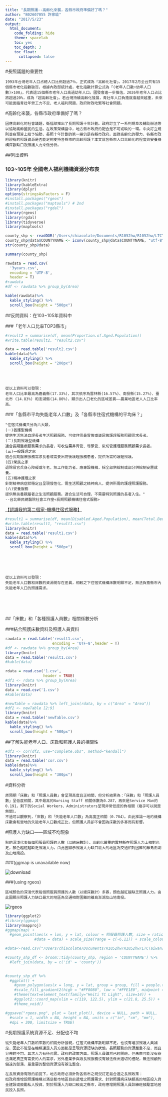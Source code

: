 ```yaml
---
title: "長期照護--高齡化來襲，各縣市政府準備好了嗎？"
author: "B02607055 許家瑜"
date: "2017/5/23"
output: 
  html_document:
    code_folding: hide
    theme: spacelab
    toc: yes
    toc_depth: 3
    toc_float:
      collapsed: false
---
```

<style>

body {
    color: #333333;
    font-size: 14px;
}

</style>


#長照議題的重要性

    1993年台灣老年人口占總人口比例超過7％，正式成為「高齡化社會」。2017年2月全台共有15個縣市老化指數破百，根據內政部統計處，老化指數計算公式為「(老年人口數÷幼年人口數)×100」，代表這15個縣市老年人口高過幼年人口。國發會進一步推估，2026年老年人口占比將超過20%，成為「超高齡社會」。若台灣持續高齡化發展，青壯年人口負擔就會越來越重，未來可能面臨青壯年勞工力不足、老人福利問題，政府財政吃緊等社會問題。
    
#高齡化來襲，各縣市政府準備好了嗎？

    因應高齡化的社會議題，衛福部推出了長期照護十年計劃。政府訂立了一系列規章及輔助辦法等以協助高齡國民的生活。在政策架構當中，地方縣市政府的配合是不可或缺的一環。中央訂立規則並在預算上給予協助，長照十年計劃的第一線仍是各縣市政府。面對高齡化的壓力，各縣市政府現有的照護資源是否能足夠支持各縣市的高齡照護？本文就各縣市人口高齡化的程度與安養機構床數缺口及照護人力來做分析。

##列出資料

### 103~105年 全國老人福利機構資源分布表


```r
library(knitr)
library(kableExtra)
library(dplyr)
options(stringsAsFactors = F)
#install.packages("rgeos")
#install.packages("maptools") # 2nd
#install.packages("rgdal")
library(rgeos)
library(rgdal)
library(tidyverse)
library(maptools)

```





```r
county_shp <- readOGR('/Users/chiacolate/Documents/R1052hw/R1052hw/LTCTaiwan/shapefiles', layer = "county", encoding = 'utf-8', stringsAsFactors = F)
county_shp@data$COUNTYNAME <- iconv(county_shp@data$COUNTYNAME, "utf-8")
str(county_shp@data)

summary(county_shp)
```

```r
rawdata = read.csv(
  '3years.csv',
  encoding = 'UTF-8',
  header = T)
#rawdata
#df <- rawdata %>% group_by(Area)

kable(rawdata)%>%
  kable_styling() %>%
  scroll_box(height = "500px")
```


##反問資料：在103~105年資料中

###「老年人口比率TOP3縣市」

```r
#result2 = summarise(df, mean(Proportion.of.Aged.Population))
#write.table(result2, "result2.csv")

data = read.table('result2.csv')
kable(data)%>%
  kable_styling() %>%
  scroll_box(height = "200px")
```
<br>
<br>

    從以上資料可以發現：
    老年人口比率最高為嘉義縣(17.33%)，其次依序為雲林縣(16.57%)、南投縣(15.27%)、臺北市 (14.83%) 和澎湖縣(14.80%)，顯示出人口老化的區域差異——農業地區老人人口比率高。

###「各縣市平均失能老年人口數」及「各縣市住宿式機構的平均床？」

    "住宿式機構共分為六大類，
    (一)養護型機構
    提供生活無法自理長者生活照顧服務，可收住需鼻胃管或導尿管護理服務照顧需求長者。
    (二)長期照護型機構
    適合長期醫療服務需求的長者，可收住需鼻胃管、導尿管、氣切管護理服務照顧需求長者。
    (三)一般護理之家
    適合長期醫療服務需求長者或需要出院後護理服務患者，提供所需的護理照護。
    (四)榮民之家
    退除役官兵身心障礙或年老，無工作能力者，應專設機構，採全部供給制或部分供給制安置就養。
    (五)精神護理之家
    針對精神病症狀穩定且呈現慢性化，需生活照顧之精神病人，提供所需的護理照護服務。
    (六)安養服務
    提供無扶養親屬者之生活照顧服務。適合生活可自理，不需要特別照護的長者入住。"
    --台北榮民總醫院社會工作室<長期照顧機構住宿式服務>
    

<a href="http://www.sangha.tw/upload/magazine/%7BC1489C76-38EA-419B-97FF-384EB6FF7BF1%7D_p53-56%20%BB%7B%C3%D1%A5x%C6W%AA%F8%B7%D3%B8%EA%B7%BD.pdf" target="_blank">【認識我的第二個家--機構住宿式服務】</a>

```r
#result1 = summarise(df, mean(Disabled.Aged.Population), mean(Total.Beds))
#write.table(result1, "result1.csv")
library(knitr)
data = read.table('result1.csv')
kable(data)%>%
  kable_styling() %>%
  scroll_box(height = "500px")
```
<br>
<br>
<br>

    從以上資料可以發現：
    失能老年人口數和床數的資源間存在差異，相較之下住宿式機構床數明顯不足，無法負擔縣市內失能老年人口的照護需求。
    
<br>
<br>
<br>


##「床數」和「各種照護人員數」相關係數分析

###結合照護床數資料及照護人員資料
```r
rawdata = read.table('result1.csv',
                     encoding = 'UTF-8',header = T)
#df <- rawdata %>% group_by(Area)
library(knitr)
data = read.table('result1.csv')
#kable(data)

rdata = read.csv('1.csv',
                 header = TRUE)
#df1 <- rdata %>% group_by(Area)
library(knitr)
data = read.csv('1.csv')
#kable(data)

#newTable = rawdata %>% left_join(rdata, by = c("Area" = "Area"))
#df2 <- newTable [2:9]
library(knitr)
data = read.table('newTable.csv')
kable(data)%>%
  kable_styling() %>%
  scroll_box(height = "500px")
```


##了解失能老年人口、床數和照護人員的相關性
```r
#df3 <- cor(df2, use="complete.obs", method="kendall") 
library(knitr)
data = read.table('cor.csv')
kable(data)%>%
  kable_styling() %>%
  scroll_box(height = "300px")
```


#資料分析

    原預期「床數」和「照護人員數」會呈現高度且正相關，但分析結果為：「床數」和「照護人員數」呈低度相關，其中最高的Nursing Staff 相關係數為0.287，再來是Service Man的0.191，剩下的Social Workers、Administrators呈現非常低度的負相關（幾乎可以說是無關）。
    不過可以觀察到，「床數」和「失能老年人口數」為高度正相關（0.784）。由此推論一地的機構床數會和當地的失能老年人口數成正比，但照護人員卻不會因為床數的多寡而有影響。
    
    


#照護人力缺口——區域不均現象

    點的深淺代表每個照服員照護的人數（以總床數計）。高齡化嚴重的雲林縣在照護人力上相對充足，顏色越紅越缺乏照護人力。由此圖顯示照護人力缺口最大的地區為交通相對困難的離島澎湖及山地南投。

###(ggmap is unavailable now)

<a><img src="https://i.ibb.co/kKrj4tT/download.png" alt="download" border="0"></a>

###(using rgeos)

    區域顏色的深淺代表每個照服員照護的人數（以總床數計）多寡，顏色越紅越缺乏照護人力。由此圖顯示照護人力缺口最大的地區為交通相對困難的離島澎湖及山地南投。

<a><img src="https://i.ibb.co/Jm2dTQw/rgeos.png" alt="rgeos" border="0"></a>




```r
library(ggplot2)
#library(ggmap)
library(mapproj)
#ggmap(map) + 
  #geom_point(aes(x = lon, y = lat, colour = 照服員照護人數, size = ratio),
             #data = data) + scale_size(range = c(-6,11)) + scale_colour_gradient(low = "yellow", high = "red")+ labs(col = "No. of people to take care of")
```

```r
#data<-read.csv("/Users/chiacolate/Documents/R1052hw/R1052hw/LTCTaiwan/4.csv",encoding = "big-5") 

#county_shp_df <- broom::tidy(county_shp, region = 'COUNTYNAME') %>%
  #left_join(data, by = c('id' = 'county'))

           
#county_shp_df %>% 
  #ggplot() + 
    #geom_polygon(aes(x = long, y = lat, group = group, fill = people.to.take.care.of), colour = 'gray') + scale_size(range = c(-6,11)) +
    #scale_fill_gradient2(high = "#FF8080", low = "#FFE1E0", midpoint = mean(data$people.to.take.care.of), name="number of people to take of\n(per person)") +
    #theme(text=element_text(family="Heiti TC Light", size=14)) +
    #ggplot2::coord_map(xlim = c(119, 122.5), ylim = c(21.8, 25.5)) +
    #theme_void()

#ggsave("rgeos.png", plot = last_plot(), device = NULL, path = NULL,
  #scale = 1, width = NA, height = NA, units = c("in", "cm", "mm"),
  #dpi = 300, limitsize = TRUE)

```


#長期照護系統資源不足、分配也不均
    
    從失能老年人口數和床數的相關分析發現，住宿式機構床數明顯不足，也沒有增加照護人員補足，因此不管是在機構還是人員方面都是呈現資源短缺的狀態。長照服務的資源嚴重不足，而且分佈的不均，其次人力有待充實。政府的政策方面，照護人員雖然已經開班，但未來可能沒有辦法滿足真正有需要的人的需求，另外產業參與跟長照服務沒有辦法做出適切的搭配，無法照顧到偏遠的部落，最重要的整個資源沒有辦法整合。

    在長照資源有限的前提下，地方政府必須針對各縣市之現況訂定最合適之長照政策：
    如政府應增設照護機構以滿足都市地區目前遞增之照護需求、針對照護病床缺額高的地區投入資金建設或鼓勵私人投資、對於照護人力缺口較高之縣市，政府應增開照護人員訓練班鼓勵當地居民投入長照。

  
    
    
    
<br>
<br>
<br>
	